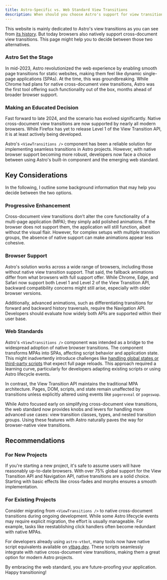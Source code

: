 ```yaml
---
title: Astro-Specific vs. Web Standard View Transitions
description: When should you choose Astro's support for view transitions and when should you choose the API for view transitions?
---
```


This website is mainly dedicated to Astro's view transitions as you can see from [its history](/jotter/history/). But today browsers also natively support cross-document view transitions. This page might help you to decide between those two alternatives.

### Astro Set the Stage

In mid-2023, Astro revolutionized the web experience by enabling smooth page transitions for static websites, making them feel like dynamic single-page applications (SPAs). At the time, this was groundbreaking. While Chrome had plans for native cross-document view transitions, Astro was the first tool offering such functionality out of the box, months ahead of broader browser support.

### Making an Educated Decision

Fast forward to late 2024, and the scenario has evolved significantly. Native cross-document view transitions are now supported by nearly all modern browsers. While Firefox has yet to release Level 1 of the View Transition API, it is at least actively being developed.


Astro's `<ViewTransitions />` component has been a reliable solution for implementing seamless transitions in Astro projects. However, with native browser support becoming more robust, developers now face a choice between using Astro's built-in component and the emerging web standard.



## Key Considerations

In the following, I outline some background information that may help you decide between the two options.

### Progressive Enhancement
Cross-document view transitions don’t alter the core functionality of a multi-page application (MPA); they simply add polished animations. If the browser does not support them, the application will still function, albeit without the visual flair. However, for complex setups with multiple transition groups, the absence of native support can make animations appear less cohesive.


### Browser Support
Astro's solution works across a wide range of browsers, including those without native view transition support. That said, the fallback animations differ from what browsers with full support offer. While Chrome, Edge, and Safari now support both Level 1 and Level 2 of the View Transition API, backward compatibility concerns might still arise, especially with older browser versions.

Additionally, advanced animations, such as differentiating transitions for forward and backward history traversals, require the Navigation API. Developers should evaluate how widely both APIs are supported within their user base.

### Web Standards
Astro's `<ViewTransitions />` component was intended as a bridge to the widespread adoption of native browser transitions. The component transforms MPAs into SPAs, affecting script behavior and application state. This might inadvertently introduce challenges like [handling global states or third-party scripts](/jotter/astro/scripts/)	 that expect full page reloads. This approach required a learning curve, particularly for developers adapting existing scripts or using Astro lifecycle events.

In contrast, the View Transition API maintains the traditional MPA architecture. Pages, DOM, scripts, and state remain unaffected by transitions unless explicitly altered using events like `pagereveal` or `pageswap`.

While Astro focused early on simplifying cross-document view transitions, the web standard now provides knobs and levers for handling more advanced use cases: view transition classes, types, and nested transition groups. Using these features with Astro naturally paves the way for browser-native view transitions.

## Recommendations

### For New Projects
If you're starting a new project, it's safe to assume users will have reasonably up-to-date browsers. With over 75% global support for the View Transition API and Navigation API, native transitions are a solid choice. Starting with basic effects like cross-fades and morphs ensures a smooth implementation.

### For Existing Projects
Consider migrating from `<ViewTransitions />` to native cross-document transitions during ongoing development. While some Astro lifecycle events may require explicit migration, the effort is usually manageable. For example, tasks like reestablishing click handlers often become redundant with native MPAs.

For developers already using `astro-vtbot`, many tools now have native script equivalents available on [vtbag.dev](https://vtbag.dev). These scripts seamlessly integrate with native cross-document view transitions, making them a great option for modern Astro projects.

By embracing the web standard, you are future-proofing your application.\
Happy transitioning!
